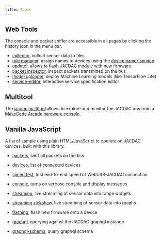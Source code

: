 ```yaml
---
title: Tools
---
```


## Web Tools

The console and packet sniffer are accessible in all pages by clicking the history icon in the menu bar.

* [collector](/tools/collector), collect sensor data to files
* [role manager](/tools/role-manager), assign names to devices using the [device namer service](/services/rolemanager)
* [updater](/tools/updater), allows to flash JACDAC module with new firmware
* [packet inspector](/tools/packet-inspector), inspect packets transmitted on the bus
* [model uploader](/tools/model-uploader), deploy Machine Learning models (like TensorFlow Lite)
* [service-editor](/tools/service-editor), interactive service specification editor

## Multitool

The [jacdac multitool](https://microsoft.github.io/jacdac-multitool/) 
allows to explore and monitor the JACDAC bus from a [MakeCode Arcade](https://arcade.makecode.com) 
[hardware console](https://arcade.makecode.com/hardware).

## Vanilla JavaScript

A list of sample using plain HTML/JavaScript to operate on JACDAC devices, built with this library.

* [packets](./js/packets), sniff all packets on the bus
* [devices](./js/devices), list of connected devices
* [speed test](./js/devices?speed=1), test end-to-end speed of WebUSB-JACDAC connection
* [console](./js/console), turns on verbose console and display messages
* [streaming](./js/streaming), live streaming of sensor data into range widgets
* [streaming-rickshaw](./js/streaming-rickshaw), live streaming of sensor data into graphs
* [flashing](./js/flashing), flash new firmware onto a device

* [graphql](./js/graphql), querying against the JACDAC graphql instance
* [graphql-schema](./js/graphql-schema), query graphql schema
